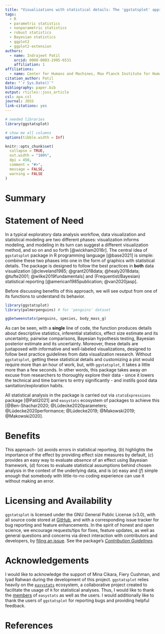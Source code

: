 ```yaml
---
title: "Visualizations with statistical details: The 'ggstatsplot' approach"
tags:
  - R
  - parametric statistics
  - nonparametric statistics
  - robust statistics
  - Bayesian statistics
  - ggplot2
  - ggplot2-extension
authors:
  - name: Indrajeet Patil
    orcid: 0000-0003-1995-6531
    affiliation: 1
affiliations:
  - name: Center for Humans and Machines, Max Planck Institute for Human Development, Berlin, Germany
citation_author: Patil
date: "`r Sys.Date()`"
bibliography: paper.bib
output: rticles::joss_article
csl: apa.csl
journal: JOSS
link-citations: yes
---
```


```r
# needed libraries
library(ggstatsplot)

# show me all columns
options(tibble.width = Inf)

knitr::opts_chunk$set(
  collapse = TRUE,
  out.width = "100%",
  dpi = 450,
  comment = "#>",
  message = FALSE,
  warning = FALSE
)
```

# Summary


# Statement of Need

In a typical exploratory data analysis workflow, data visualization and
statistical modeling are two different phases: visualization informs modeling,
and modeling in its turn can suggest a different visualization method, and so on
and so forth [@wickham2016r]. The central idea of `ggstatsplot` package in R
programming language [@base2021] is simple: combine these two phases into one in
the form of graphics with statistical details. The package is designed to follow
the best practices in **both** data visualization [@cleveland1985;
@grant2018data; @healy2018data; @tufte2001;
@wilke2019fundamentals] and (Frequentist/Bayesian) statistical reporting
[@american1985publication; @van2020jasp].

Before discussing benefits of this approach, we will see output from one of its
functions to understand its behavior.

```r
library(ggstatsplot)
library(palmerpenguins) # for 'penguins' dataset

ggbetweenstats(penguins, species, body_mass_g)
```

As can be seen, with a **single** line of code, the function produces details
about descriptive statistics, inferential statistics, effect size estimate and
its uncertainty, pairwise comparisons, Bayesian hypothesis testing, Bayesian
posterior estimate and its uncertainty. Moreover, these details are juxtaposed
with informative and well-labeled visualizations, designed to follow best
practice guidelines from data visualization research. Without `ggstatsplot`,
getting these statistical details and customizing a plot would require more than
an hour of work, but, with `ggstatsplot`, it takes a little more than a few
seconds. In other words, this package takes away *an* excuse from researchers to
thoroughly explore their data - since it lowers the technical and time barriers
to entry significantly - and instills good data sanitation/exploration habits.

All statistical analysis in the package is carried out via `statsExpressions`
package [@Patil2021] and `easystats` ecosystem of packages to achieve this
[@Ben-Shachar2020; @Lüdecke2020parameters;
@Lüdecke2020performance; @Lüdecke2019; @Makowski2019; @Makowski2020].

# Benefits

This approach- (*a*) avoids errors in statistical reporting, (*b*) highlights
the importance of the effect by providing effect size measures by default, (*c*)
provides an easy way to evaluate *absence* of an effect using Bayesian
framework, (*d*) forces to evaluate statistical assumptions behind chosen
analysis in the context of the underlying data, and is (*e*) easy and (*f*)
simple enough that somebody with little-to-no coding experience can use it
without making an error.

# Licensing and Availability

`ggstatsplot` is licensed under the GNU General Public License (v3.0), with
all source code stored at
[GitHub](https://github.com/IndrajeetPatil/ggstatsplot/), and with a
corresponding issue tracker for bug reporting and feature enhancements. In the
spirit of honest and open science, we encourage requests/tips for fixes, feature
updates, as well as general questions and concerns via direct interaction with
contributors and developers, by [filing an issue](https://github.com/IndrajeetPatil/ggstatsplot/issues). See the
package's [*Contribution Guidelines*](https://indrajeetpatil.github.io/ggstatsplot/CONTRIBUTING.html).

# Acknowledgements

I would like to acknowledge the support of Mina Cikara, Fiery Cushman, and Iyad
Rahwan during the development of this project. `ggstatsplot` relies heavily on
the [`easystats`](https://github.com/easystats/easystats) ecosystem, a
collaborative project created to facilitate the usage of `R` for statistical
analyses. Thus, I would like to thank the
[members](https://github.com/orgs/easystats/people) of `easystats` as well as
the users. I would additionally like to thank the users of `ggstatsplot` for
reporting bugs and providing helpful feedback.

# References
